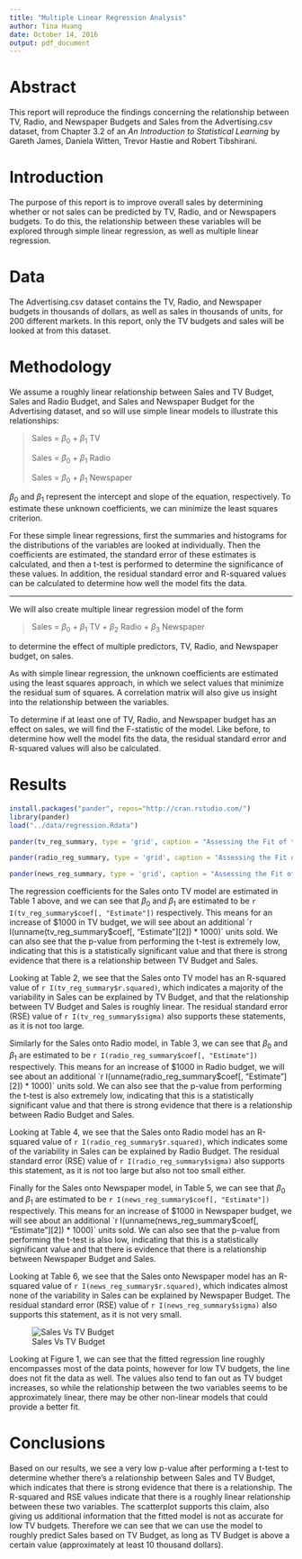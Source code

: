 ```yaml
---
title: "Multiple Linear Regression Analysis"
author: Tina Huang
date: October 14, 2016
output: pdf_document
---
```


# Abstract

This report will reproduce the findings concerning the relationship between TV, Radio, and Newspaper Budgets and Sales from the Advertising.csv dataset, from Chapter 3.2 of an _An Introduction to Statistical Learning_ by Gareth James, Daniela Witten, Trevor Hastie and Robert Tibshirani. 

# Introduction

The purpose of this report is to improve overall sales by determining whether or not sales can be predicted by TV, Radio, and or Newspapers budgets. To do this, the relationship between these variables will be explored through simple linear regression, as well as multiple linear regression. 

# Data

The Advertising.csv dataset contains the TV, Radio, and Newspaper budgets in thousands of dollars, as well as sales in thousands of units, for 200 different markets. In this report, only the TV budgets and sales will be looked at from this dataset. 

# Methodology

We assume a roughly linear relationship between Sales and TV Budget, Sales and Radio Budget, and Sales and Newspaper Budget for the Advertising dataset, and so will use simple linear models to illustrate this relationships:

> Sales = $\beta_0$ + $\beta_1$ TV
>
> Sales = $\beta_0$ + $\beta_1$ Radio
>
> Sales = $\beta_0$ + $\beta_1$ Newspaper

$\beta_0$ and $\beta_1$ represent the intercept and slope of the equation, respectively. To estimate these unknown coefficients, we can minimize the least squares criterion. 

For these simple linear regressions, first the summaries and histograms for the distributions of the variables are looked at individually. Then the coefficients are estimated, the standard error of these estimates is calculated, and then a t-test is performed to determine the significance of these values. In addition, the residual standard error and R-squared values can be calculated to determine how well the model fits the data. 

---

We will also create multiple linear regression model of the form 

> Sales = $\beta_0$ + $\beta_1$ TV + $\beta_2$ Radio + $\beta_3$ Newspaper

to determine the effect of multiple predictors, TV, Radio, and Newspaper budget, on sales. 

As with simple linear regression, the unknown coefficients are estimated using the least squares approach, in which we select values that minimize the residual sum of squares. A correlation matrix will also give us insight into the relationship between the variables. 

To determine if at least one of TV, Radio, and Newspaper budget has an effect on sales, we will find the F-statistic of the model. Like before, to determine how well the model fits the data, the residual standard error and R-squared values will also be calculated. 

# Results

```r
install.packages("pander", repos="http://cran.rstudio.com/")
library(pander)
load("../data/regression.Rdata")
```

\begin{center}
  Table 1: Estimating the Regression Coefficients for Sales Onto TV
\end{center}
```r
pander(tv_reg_summary, type = 'grid', caption = "Assessing the Fit of the Sales Onto TV Model")
```

\begin{center}
  Table 3: Estimating the Regression Coefficients for Sales Onto Radio
\end{center}
```r
pander(radio_reg_summary, type = 'grid', caption = "Assessing the Fit of the Sales Onto Radio Model")
```

\begin{center}
  Table 5: Estimating the Regression Coefficients for Sales Onto Newspaper
\end{center}
```r
pander(news_reg_summary, type = 'grid', caption = "Assessing the Fit of the Sales Onto Newspaper Model")
```

The regression coefficients for the Sales onto TV model are estimated in Table 1 above, and we can see that $\beta_0$ and $\beta_1$ are estimated to be `r I(tv_reg_summary$coef[, "Estimate"])` respectively. This means for an increase of $1000 in TV budget, we will see about an additional `r I(unname(tv_reg_summary$coef[, "Estimate"][2]) * 1000)` units sold. We can also see that the p-value from performing the t-test is extremely low, indicating that this is a statistically significant value and that there is strong evidence that there is a relationship between TV Budget and Sales. 

Looking at Table 2, we see that the Sales onto TV model has an R-squared value of `r I(tv_reg_summary$r.squared)`, which indicates a majority of the variability in Sales can be explained by TV Budget, and that the relationship between TV Budget and Sales is roughly linear. The residual standard error (RSE) value of `r I(tv_reg_summary$sigma)` also supports these statements, as it is not too large. 

Similarly for the Sales onto Radio model, in Table 3, we can see that $\beta_0$ and $\beta_1$ are estimated to be `r I(radio_reg_summary$coef[, "Estimate"])` respectively. This means for an increase of $1000 in Radio budget, we will see about an additional `r I(unname(radio_reg_summary$coef[, "Estimate"][2]) * 1000)` units sold. We can also see that the p-value from performing the t-test is also extremely low, indicating that this is a statistically significant value and that there is strong evidence that there is a relationship between Radio Budget and Sales. 

Looking at Table 4, we see that the Sales onto Radio model has an R-squared value of `r I(radio_reg_summary$r.squared)`, which indicates some of the variability in Sales can be explained by Radio Budget. The residual standard error (RSE) value of `r I(radio_reg_summary$sigma)` also supports this statement, as it is not too large but also not too small either. 

Finally for the Sales onto Newspaper model, in Table 5, we can see that $\beta_0$ and $\beta_1$ are estimated to be `r I(news_reg_summary$coef[, "Estimate"])` respectively. This means for an increase of $1000 in Newspaper budget, we will see about an additional `r I(unname(news_reg_summary$coef[, "Estimate"][2]) * 1000)` units sold. We can also see that the p-value from performing the t-test is also low, indicating that this is a statistically significant value and that there is evidence that there is a relationship between Newspaper Budget and Sales. 

Looking at Table 6, we see that the Sales onto Newspaper model has an R-squared value of `r I(news_reg_summary$r.squared)`, which indicates almost none of the variability in Sales can be explained by Newspaper Budget. The residual standard error (RSE) value of `r I(news_reg_summary$sigma)` also supports this statement, as it is not very small. 

![Sales Vs TV Budget](../images/scatterplot-tv-sales.png)
\begin{center}
  Figure 1: Scatterplot of Sales Vs TV Budget with Fitted Regression Line
\end{center}

Looking at Figure 1, we can see that the fitted regression line roughly encompasses most of the data points, however for low TV budgets, the line does not fit the data as well. The values also tend to fan out as TV budget increases, so while the relationship between the two variables seems to be approximately linear, there may be other non-linear models that could provide a better fit. 

# Conclusions

Based on our results, we see a very low p-value after performing a t-test to determine whether there's a relationship between Sales and TV Budget, which indicates that there is strong evidence that there is a relationship. The R-squared and RSE values indicate that there is a roughly linear relationship between these two variables. The scatterplot supports this claim, also giving us additional information that the fitted model is not as accurate for low TV budgets. Therefore we can see that we can use the model to roughly predict Sales based on TV Budget, as long as TV Budget is above a certain value (approximately at least 10 thousand dollars). 
